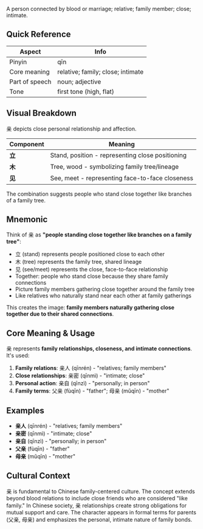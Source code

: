 A person connected by blood or marriage; relative; family member; close; intimate.

## Quick Reference

| Aspect         | Info                                    |
| -------------- | --------------------------------------- |
| Pinyin         | qīn                                     |
| Core meaning   | relative; family; close; intimate       |
| Part of speech | noun; adjective                         |
| Tone           | first tone (high, flat)                 |

## Visual Breakdown

亲 depicts close personal relationship and affection.

| Component | Meaning                                                   |
| --------- | --------------------------------------------------------- |
| **立**    | Stand, position - representing close positioning         |
| **木**    | Tree, wood - symbolizing family tree/lineage             |
| **见**    | See, meet - representing face-to-face closeness         |

The combination suggests people who stand close together like branches of a family tree.

## Mnemonic

Think of 亲 as **"people standing close together like branches on a family tree"**:

- 立 (stand) represents people positioned close to each other
- 木 (tree) represents the family tree, shared lineage
- 见 (see/meet) represents the close, face-to-face relationship
- Together: people who stand close because they share family connections
- Picture family members gathering close together around the family tree
- Like relatives who naturally stand near each other at family gatherings

This creates the image: **family members naturally gathering close together due to their shared connections**.

## Core Meaning & Usage

亲 represents **family relationships, closeness, and intimate connections**. It's used:

1. **Family relations**: 亲人 (qīnrén) - "relatives; family members"
2. **Close relationships**: 亲密 (qīnmì) - "intimate; close"
3. **Personal action**: 亲自 (qīnzì) - "personally; in person"
4. **Family terms**: 父亲 (fùqīn) - "father"; 母亲 (mǔqīn) - "mother"

## Examples

- **亲人** (qīnrén) - "relatives; family members"
- **亲密** (qīnmì) - "intimate; close"
- **亲自** (qīnzì) - "personally; in person"
- **父亲** (fùqīn) - "father"
- **母亲** (mǔqīn) - "mother"

## Cultural Context

亲 is fundamental to Chinese family-centered culture. The concept extends beyond blood relations to include close friends who are considered "like family." In Chinese society, 亲 relationships create strong obligations for mutual support and care. The character appears in formal terms for parents (父亲, 母亲) and emphasizes the personal, intimate nature of family bonds.
